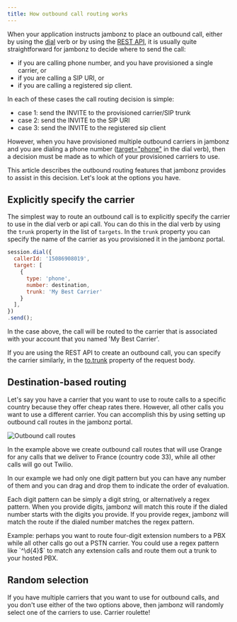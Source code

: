 ```yaml
---
title: How outbound call routing works
---
```


When your application instructs jambonz to place an outbound call, either by using the 
[dial](/verbs/verbs/dial) verb or by using the [REST API](/reference/rest-call-control/calls/create-call), 
it is usually quite straightforward for jambonz to decide where to send the call:

- if you are calling phone number, and you have provisioned a single carrier, or
- if you are calling a SIP URI, or
- if you are calling a registered sip client.

In each of these cases the call routing decision is simple:
- case 1: send the INVITE to the provisioned carrier/SIP trunk
- case 2: send the INVITE to the SIP URI
- case 3: send the INVITE to the registered sip client

However, when you have provisioned multiple outbound carriers in jambonz and you 
are dialing a phone number ([target="phone"](/verbs/verbs/dial#target-types) in the dial verb), 
then a decision must be made as to which of your provisioned carriers to use.  

This article describes the outbound routing features that jambonz provides to assist in this 
decision. Let's look at the options you have.

## Explicitly specify the carrier

The simplest way to route an outbound call is to explicitly specify the carrier to use in the 
dial verb or api call.  You can do this in the dial verb by using the `trunk` property in the 
list of `targets`.  In the `trunk` property you can specify the name of the carrier as you 
provisioned it in the jambonz portal.

```js
session.dial({
  callerId: '15086908019',
  target: [
    {
      type: 'phone',
      number: destination,
      trunk: 'My Best Carrier'
    }
  ],
})
.send();
```

In the case above, the call will be routed to the carrier that is associated with your 
account that you named 'My Best Carrier'.

If you are using the REST API to create an outbound call, you can specify the carrier 
similarly, in the [to.trunk](/reference/rest-call-control/calls/create-call#request.body.to.trunk) 
property of the request body.

## Destination-based routing

Let's say you have a carrier that you want to use to route calls to a specific country 
because they offer cheap rates there.  However, all other calls you want to use a 
different carrier.  You can accomplish this by using setting up 
outbound call routes in the jambonz portal. 

<Frame caption="Creating outbound call routes">
  <img src="../../assets/images/outbound-call-routing.jpg" alt="Outbound call routes"/>
</Frame>

In the example above we create outbound call routes that will use Orange for any calls 
that we deliver to France (country code 33), while all other calls will go out Twilio.

In our example we had only one digit pattern but you can have any number of them and you 
can drag and drop them to indicate the order of evaluation.

Each digit pattern can be simply a digit string, or alternatively a regex pattern. When you provide 
digits, jambonz will match this route if the dialed number starts with the digits you provide. 
If you provide regex, jambonz will match the route if the dialed number matches the regex pattern.

<Note>
Example: perhaps you want to route four-digit extension numbers to a PBX while all other 
calls go out a PSTN carrier.  You could use a regex pattern like `^\d{4}$` to match any extension 
calls and route them out a trunk to your hosted PBX.
</Note>

## Random selection 

If you have multiple carriers that you want to use for outbound calls, and you don't use 
either of the two options above, then jambonz will randomly select one of the carriers to use. 
Carrier roulette!

